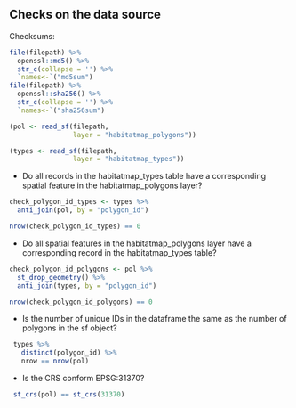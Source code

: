 ## Checks on the data source

Checksums:

```r
file(filepath) %>% 
  openssl::md5() %>% 
  str_c(collapse = '') %>% 
  `names<-`("md5sum")
file(filepath) %>% 
  openssl::sha256() %>% 
  str_c(collapse = '') %>% 
  `names<-`("sha256sum")
```


```r
(pol <- read_sf(filepath, 
                layer = "habitatmap_polygons"))
```

```r
(types <- read_sf(filepath, 
                layer = "habitatmap_types"))
```

- Do all records in the habitatmap_types table have a corresponding spatial feature in the habitatmap_polygons layer?

```r
check_polygon_id_types <- types %>%
  anti_join(pol, by = "polygon_id")

nrow(check_polygon_id_types) == 0
```

- Do all spatial features in the habitatmap_polygons layer have a corresponding record in the habitatmap_types table?

```r
check_polygon_id_polygons <- pol %>%
  st_drop_geometry() %>%
  anti_join(types, by = "polygon_id")

nrow(check_polygon_id_polygons) == 0
```

- Is the number of unique IDs in the dataframe the same as the number of polygons in the sf object? 
  
```r
 types %>%  
   distinct(polygon_id) %>%  
   nrow == nrow(pol) 
``` 


- Is the CRS conform EPSG:31370?

```r
 st_crs(pol) == st_crs(31370) 
```
